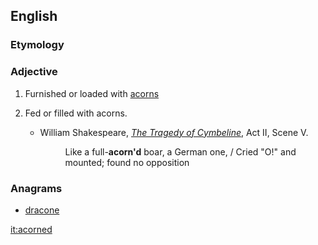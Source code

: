 ==English==

===Etymology===
{{suffix|acorn|ed}}

===Adjective===
{{en-adj|-}}

# Furnished or loaded with [[acorn]]s
# {{rare}} Fed or filled with acorns.
#* William Shakespeare, ''[[wikisource:The Tragedy of Cymbeline|The Tragedy of Cymbeline]]'', Act II, Scene V.
#*: Like a full-'''acorn'd''' boar, a German one, / Cried "O!" and mounted; found no opposition

===Anagrams===
* [[dracone#English|dracone]]

[[it:acorned]]